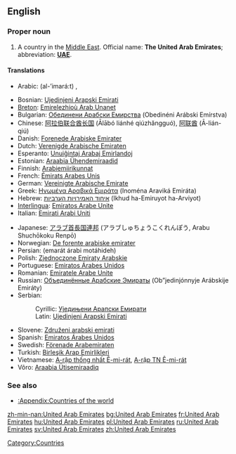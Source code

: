 ==English==
{{wikipedia}}
===Proper noun===
{{en-proper noun|sg=[[United]] [[Arab]] [[Emirate]]s}}

# A country in the [[Middle East]]. Official name: '''The United Arab Emirates'''; abbreviation: '''[[UAE]]'''.

====Translations====
{{top}}
*Arabic: {{ARchar|[[الإمارات]]}} (al-’imará:t) {{p}}, 
{{ARchar|[[دولة الإمارات العربية المتحدة]]}} {{Unicode|(dáulat al-’imará:t al-ʕarabíyyat al-muttáħida)}} {{p}}
*Bosnian: [[Ujedinjeni Arapski Emirati#Bosnian|Ujedinjeni Arapski Emirati]] {{m}} {{p}}
*[[Breton]]: [[Emirelezhioù Arab Unanet]]
*Bulgarian: [[Обединени Арабски Емирства]] (Obedinéni Arábski Emírstva) {{n}} {{p}}
*Chinese: [[阿拉伯联合酋长国]] (Ālābó liánhé qiúzhăngguó), [[阿联酋]] (Ā-lián-qiú)
*Danish: [[Forenede Arabiske Emirater]]
*Dutch: [[Verenigde Arabische Emiraten]]
*Esperanto: [[Unuiĝintaj Arabaj Emirlandoj]]
*Estonian: [[Araabia Ühendemiraadid]]
*Finnish: [[Arabiemiirikunnat]]
*French: [[Émirats Arabes Unis]] {{m}} {{p}}
*German: [[Vereinigte Arabische Emirate]] {{f}} {{p}}
*Greek: [[Ηνωμένα Αραβικά Εμιράτα]] {{n}} {{p}} (Inoména Araviká Emiráta)
*Hebrew: [[איחוד האמירויות הערביות]] (Ikhud ha-Emiruyot ha-Arviyot)
*[[Interlingua]]: [[Emiratos Arabe Unite]]
*Italian: [[Emirati Arabi Uniti]] {{m}} {{p}}
{{mid}}
*Japanese: [[アラブ首長国連邦]] (アラブしゅちょうこくれんぽう, Arabu Shuchōkoku Renpō)
*Norwegian: [[De forente arabiske emirater]]
*Persian: {{FAchar|[[امارات عربی متحده]]}} (emarát árabi motáhideh)
*Polish: [[Zjednoczone Emiraty Arabskie]] {{m}} {{p}}
*Portuguese: [[Emiratos Árabes Unidos]] {{m}} {{p}}
*Romanian: [[Emiratele Arabe Unite]] {{n}} {{p}}
*Russian: [[Объединённые Арабские Эмираты]] (Ob”jedinjónnyje Arábskije Emiráty) {{m}} {{p}}
*Serbian:
*:Cyrillic: [[Уједињени Арапски Емирати#Serbian|Уједињени Арапски Емирати]] {{m}} {{p}}
*:Latin: [[Ujedinjeni Arapski Emirati#Serbian|Ujedinjeni Arapski Emirati]] {{m}} {{p}}
*Slovene: [[Združeni arabski emirati]] {{m}} {{p}}
*Spanish: [[Emiratos Árabes Unidos]] {{m}} {{p}}
*Swedish: [[Förenade Arabemiraten]]
*Turkish: [[Birleşik Arap Emirlikleri]]
*Vietnamese: [[A-rập thống nhất Ê-mi-rát]], [[A-rập TN Ê-mi-rát]]
*Võro: [[Araabia Ütisemiraadiq]]
{{bottom}}

===See also===
*[[:Appendix:Countries of the world]]

[[Category:Countries]]

[[zh-min-nan:United Arab Emirates]]
[[bg:United Arab Emirates]]
[[fr:United Arab Emirates]]
[[hu:United Arab Emirates]]
[[pl:United Arab Emirates]]
[[ru:United Arab Emirates]]
[[sv:United Arab Emirates]]
[[zh:United Arab Emirates]]
